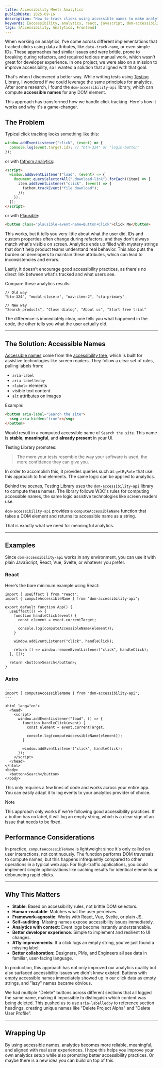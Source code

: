 ```yaml
---
title: Accessibility Meets Analytics
publishDate: 2025-09-16
description: "How to track clicks using accessible names to make analytics stable, meaningful, and framework-agnostic."
keywords: [accessibility, analytics, react, javascript, dom-accessibility-api]
tags: [Accessibility, Analytics, Frontend]
---
```


When working on analytics, I've come across different implementations that tracked clicks using data attributes, like `data-track-name`, or even simple IDs. These approaches had similar issues and were brittle, prone to breaking during refactors, and required tedious manual work, which wasn't great for developer experience. In one project, we were also on a mission to improve accessibility, so I wanted a solution that aligned with that goal.

That's when I discovered a better way. While writing tests using [Testing Library](https://testing-library.com/), I wondered if we could leverage the same principles for analytics. After some research, I found the `dom-accessibility-api` library, which can compute **accessible names** for any DOM element.

This approach has transformed how we handle click tracking. Here's how it works and why it's a game-changer.

## The Problem

Typical click tracking looks something like this:

```js
window.addEventListener("click", (event) => {
  console.log(event.target.id); // "btn-324" or "login-button"
});
```

or with [fathom analytics](https://usefathom.com/):

```html
<script>
  window.addEventListener("load", (event) => {
    document.querySelectorAll(".download-link").forEach((item) => {
      item.addEventListener("click", (event) => {
        fathom.trackEvent("file download");
      });
    });
  });
</script>
```

or with [Plausible](https://plausible.io/docs/custom-event-goals):

```html
<button class="plausible-event-name=Button+Click">Click Me</button>
```

This works, but it tells you very little about what the user did. IDs and custom properties often change during refactors, and they don't always match what's visible on screen. Analytics ends up filled with mystery strings that don't help product teams understand real behavior. This also puts the burden on developers to maintain these attributes, which can lead to inconsistencies and errors.

Lastly, it doesn't encourage good accessibility practices, as there's no direct link between what's tracked and what users see.

Compare these analytics results:

```
// Old way
"btn-324", "modal-close-x", "nav-item-2", "cta-primary"

// New way
"Search products", "Close dialog", "About us", "Start free trial"
```

The difference is immediately clear, one tells you what happened in the code, the other tells you what the user actually did.

---

## The Solution: Accessible Names

[Accessible names](https://w3c.github.io/accname/) come from the [accessibility tree](https://developer.mozilla.org/en-US/docs/Glossary/Accessibility_tree), which is built for assistive technologies like screen readers. They follow a clear set of rules, pulling labels from:

- `aria-label`
- `aria-labelledby`
- `<label>` elements
- visible text content
- `alt` attributes on images

Example:

```html
<button aria-label="Search the site">
  <svg aria-hidden="true"></svg>
</button>
```

Would result in a computed accessible name of `Search the site`. This name is **stable**, **meaningful**, and **already present** in your UI.

Testing Library promotes:

> The more your tests resemble the way your software is used, the more confidence they can give you.

In order to accomplish this, it provides queries such as `getByRole` that use this approach to find elements. The same logic can be applied to analytics.

Behind the scenes, Testing Library uses the [`dom-accessibility-api`](https://github.com/eps1lon/dom-accessibility-api) library to compute these names. The library follows W3C's rules for computing accessible names, the same logic assistive technologies like screen readers use.

`dom-accessibility-api` provides a `computeAccessibleName` function that takes a DOM element and returns its accessible name as a string.

That is exactly what we need for meaningful analytics.

---

## Examples

Since `dom-accessibility-api` works in any environment, you can use it with plain JavaScript, React, Vue, Svelte, or whatever you prefer.

### React

Here's the bare minimum example using React:

```tsx
import { useEffect } from "react";
import { computeAccessibleName } from "dom-accessibility-api";

export default function App() {
  useEffect(() => {
    function handleClick(event) {
      const element = event.currentTarget;

      console.log(computeAccessibleName(element));
    }

    window.addEventListener("click", handleClick);

    return () => window.removeEventListener("click", handleClick);
  }, []);

  return <button>Search</button>;
}
```

### Astro

```astro
---
import { computeAccessibleName } from "dom-accessibility-api";
---

<html lang="en">
  <head>
    <script>
      window.addEventListener("load", () => {
        function handleClick(event) {
          const element = event.currentTarget;

          console.log(computeAccessibleName(element));
        }

        window.addEventListener("click", handleClick);
      });
    </script>
  </head>
</html>
<body>
  <button>Search</button>
</body>
```

This only requires a few lines of code and works across your entire app. You can easily adapt it to log events to your analytics provider of choice.

> [!NOTE]
> This approach only works if we're following good accessibility practices. If a button has no label, it will log an empty string, which is a clear sign of an issue that needs to be fixed.

## Performance Considerations

In practice, `computeAccessibleName` is lightweight since it's only called on user interactions, not continuously. The function performs DOM traversals to compute names, but this happens infrequently compared to other operations in a typical web app. For high-traffic applications, you could implement simple optimizations like caching results for identical elements or debouncing rapid clicks.

---

## Why This Matters

- **Stable**: Based on accessibility rules, not brittle DOM selectors.
- **Human-readable**: Matches what the user perceives.
- **Framework-agnostic**: Works with React, Vue, Svelte, or plain JS.
- **Self-auditing**: Missing names expose accessibility issues immediately.
- **Analytics with context**: Event logs become instantly understandable.
- **Better developer experience**: Simple to implement and resilient to UI changes.
- **A11y improvements**: If a click logs an empty string, you've just found a missing label.
- **Better collaboration**: Designers, PMs, and Engineers all see data in familiar, user-facing language.

In production, this approach has not only improved our analytics quality but also surfaced accessibility issues we didn't know existed. Buttons with empty accessible names immediately showed up in our click data as empty strings, and "lazy" names became obvious.

We had multiple "Delete" buttons across different sections that all logged the same name, making it impossible to distinguish which content was being deleted. This pushed us to use `aria-labelledby` to reference section headings, creating unique names like "Delete Project Alpha" and "Delete User Profile".

---

## Wrapping Up

By using accessible names, analytics becomes more reliable, meaningful, and aligned with real user experiences. I hope this helps you improve your own analytics setup while also promoting better accessibility practices. Or maybe there is a new idea you can build on top of this.

